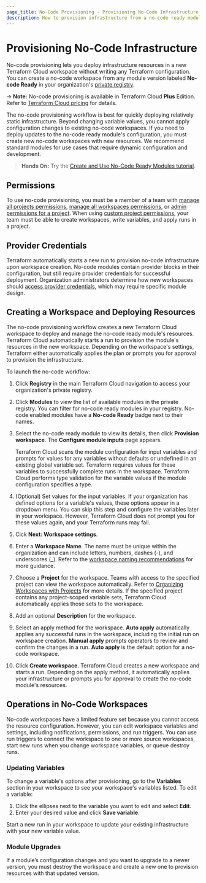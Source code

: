 ```yaml
---
page_title: No-Code Provisioning - Provisioning No-Code Infrastructure
description: How to provision infrastructure from a no-code ready module.
---
```


# Provisioning No-Code Infrastructure

No-code provisioning lets you deploy infrastructure resources in a new Terraform Cloud workspace without writing any Terraform configuration. You can create a no-code workspace from any module version labeled **No-code Ready** in your organization's [private registry](/terraform/cloud-docs/registry).

<!-- BEGIN: TFC:only name:pnp-callout -->
-> **Note:** No-code provisioning is available in Terraform Cloud **Plus** Edition. Refer to [Terraform Cloud pricing](https://www.hashicorp.com/products/terraform/pricing) for details.
<!-- END: TFC:only name:pnp-callout -->

The no-code provisioning workflow is best for quickly deploying relatively static infrastructure. Beyond changing variable values, you cannot apply configuration changes to existing no-code workspaces. If you need to deploy updates to the no-code ready module's configuration, you must create new no-code workspaces with new resources. We recommend standard modules for use cases that require dynamic configuration and development.

> **Hands On:** Try the [Create and Use No-Code Ready Modules tutorial](/terraform/tutorials/cloud/no-code-provisioning).

## Permissions

To use no-code provisioning, you must be a member of a team with [manage all projects permissions](/terraform/cloud-docs/users-teams-organizations/permissions#manage-all-projects), [manage all workspaces permissions](/terraform/cloud-docs/users-teams-organizations/permissions#manage-all-workspaces), or [admin permissions for a project](/terraform/cloud-docs/users-teams-organizations/permissions#project-admins). When using [custom project permissions](/terraform/cloud-docs/users-teams-organizations/permissions#custom-project-permissions), your team must be able to create workspaces, write variables, and apply runs in a project.

## Provider Credentials

Terraform automatically starts a new run to provision no-code infrastructure upon workspace creation. No-code modules contain provider blocks in their configuration, but still require provider credentials for successful deployment. Organization administrators determine how new workspaces should [access provider credentials](/terraform/cloud-docs/no-code-provisioning/module-design#provider-credentials), which may require specific module design.

## Creating a Workspace and Deploying Resources

The no-code provisioning workflow creates a new Terraform Cloud workspace to deploy and manage the no-code ready module's resources. Terraform Cloud automatically starts a run to provision the module's resources in the new workspace. Depending on the workspace's settings, Terraform either automatically applies the plan or prompts you for approval to provision the infrastructure.

To launch the no-code workflow:

1. Click **Registry** in the main Terraform Cloud navigation to access your organization's private registry.

1. Click **Modules** to view the list of available modules in the private registry. You can filter for no-code ready modules in your registry. No-code enabled modules have a **No-code Ready** badge next to their names.

1. Select the no-code ready module to view its details, then click **Provision workspace**. The **Configure module inputs** page appears.

     Terraform Cloud scans the module configuration for input variables and prompts for values for any variables without defaults or undefined in an existing global variable set. Terraform requires values for these variables to successfully complete runs in the workspace. Terraform Cloud performs type validation for the variable values if the module configuration specifies a type.

1. (Optional) Set values for the input variables. If your organization has defined options for a variable's values, these options appear in a dropdown menu. You can skip this step and configure the variables later in your workspace. However, Terraform Cloud does not prompt you for these values again, and your Terraform runs may fail.

1. Cick **Next: Workspace settings**.

1. Enter a **Workspace Name**. The name must be unique within the organization and can include letters, numbers, dashes (-), and underscores (_). Refer to the [workspace naming recommendations](/terraform/cloud-docs/workspaces/creating#workspace-naming) for more guidance.

1. Choose a **Project** for the workspace. Teams with access to the specified project can view the workspace automatically. Refer to [Organizing Workspaces with Projects](/terraform/cloud-docs/workspaces/organize-workspaces-with-projects) for more details. If the specified project contains any project-scoped variable sets, Terraform Cloud automatically applies those sets to the workspace.

1. Add an optional **Description** for the workspace.

1. Select an apply method for the workspace. **Auto apply** automatically applies any successful runs in the workspace, including the initial run on workspace creation. **Manual apply** prompts operators to review and confirm the changes in a run. **Auto apply** is the default option for a no-code workspace.

1. Click **Create workspace**. Terraform Cloud creates a new workspace and starts a run. Depending on the apply method, it automatically applies your infrastructure or prompts you for approval to create the no-code module's resources.

## Operations in No-Code Workspaces

No-code workspaces have a limited feature set because you cannot access the resource configuration. However, you can edit workspace variables and settings, including notifications, permissions, and run triggers. You can use run triggers to connect the workspace to one or more source workspaces, start new runs when you change workspace variables, or queue destroy runs.

### Updating Variables

To change a variable's options after provisioning, go to the **Variables** section in your workspace to see your workspace's variables listed. To edit a variable:
1. Click the ellipses next to the variable you want to edit and select **Edit**.
2. Enter your desired value and click **Save variable**.

Start a new run in your workspace to update your existing infrastructure with your new variable value.

### Module Upgrades
If a module’s configuration changes and you want to upgrade to a newer version, you must destroy the workspace and create a new one to provision resources with that updated version.
